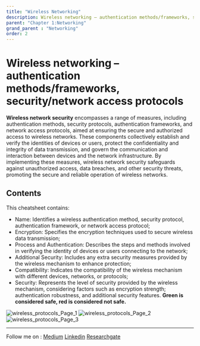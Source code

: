 ```yaml
---
title: "Wireless Networking"
description: Wireless networking – authentication methods/frameworks, security/network access protocols
parent: "Chapter 1:Networking"
grand_parent : "Networking"
order: 2
---
```


# Wireless networking – authentication methods/frameworks, security/network access protocols

**Wireless network security** encompasses a range of measures, including authentication methods, security protocols, authentication frameworks, and network access protocols, aimed at ensuring the secure and authorized access to wireless networks. These components collectively establish and verify the identities of devices or users, protect the confidentiality and integrity of data transmission, and govern the communication and interaction between devices and the network infrastructure. By implementing these measures, wireless network security safeguards against unauthorized access, data breaches, and other security threats, promoting the secure and reliable operation of wireless networks.

## Contents

This cheatsheet contains:
- Name: Identifies a wireless authentication method, security protocol, authentication framework, or network access protocol;
- Encryption: Specifies the encryption techniques used to secure wireless data transmission;
- Process and Authentication: Describes the steps and methods involved in verifying the identity of devices or users connecting to the network;
- Additional Security: Includes any extra security measures provided by the wireless mechanism to enhance protection;
- Compatibility: Indicates the compatibility of the wireless mechanism with different devices, networks, or protocols;
- Security: Represents the level of security provided by the wireless mechanism, considering factors such as encryption strength; authentication robustness, and additional security features. **Green is considered safe, red is considered not safe.**

![wireless_protocols_Page_1](https://github-production-user-asset-6210df.s3.amazonaws.com/119814239/239694112-146b7dbb-1d06-4985-8583-6656054a536d.png?X-Amz-Algorithm=AWS4-HMAC-SHA256&X-Amz-Credential=AKIAVCODYLSA53PQK4ZA%2F20240315%2Fus-east-1%2Fs3%2Faws4_request&X-Amz-Date=20240315T181441Z&X-Amz-Expires=300&X-Amz-Signature=5a425832319b28dbbdbda90209f925fc14a3d5d34c8ba1513427700ac161cf9c&X-Amz-SignedHeaders=host&actor_id=58653013&key_id=0&repo_id=612581927)
![wireless_protocols_Page_2](https://github-production-user-asset-6210df.s3.amazonaws.com/119814239/239694115-77ea5734-320c-4254-8931-2aa103f24221.png?X-Amz-Algorithm=AWS4-HMAC-SHA256&X-Amz-Credential=AKIAVCODYLSA53PQK4ZA%2F20240315%2Fus-east-1%2Fs3%2Faws4_request&X-Amz-Date=20240315T181529Z&X-Amz-Expires=300&X-Amz-Signature=8b5f834dd5df1894f44a8f7d6097fc41aa6643afc1cc7a6ab0470ad8a74261c0&X-Amz-SignedHeaders=host&actor_id=58653013&key_id=0&repo_id=612581927)
![wireless_protocols_Page_3](https://github-production-user-asset-6210df.s3.amazonaws.com/119814239/239694225-f15a3733-f10f-4a0b-a9e7-ea325a2a538e.png?X-Amz-Algorithm=AWS4-HMAC-SHA256&X-Amz-Credential=AKIAVCODYLSA53PQK4ZA%2F20240315%2Fus-east-1%2Fs3%2Faws4_request&X-Amz-Date=20240315T181552Z&X-Amz-Expires=300&X-Amz-Signature=b7da62b20a151b1d9b0e0f27bb9cda0f0e5b187b14dd1d96b66aa556143b627d&X-Amz-SignedHeaders=host&actor_id=58653013&key_id=0&repo_id=612581927)

---
Follow me on : [Medium](https://medium.com/@neupane.krishna33)
[Linkedin](https://www.linkedin.com/in/krishna-neupane-50082091/)
[Researchgate](https://www.researchgate.net/profile/Krishna-Neupane)